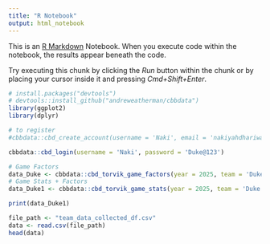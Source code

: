 ```yaml
---
title: "R Notebook"
output: html_notebook
---
```


This is an [R Markdown](http://rmarkdown.rstudio.com) Notebook. When you execute code within the notebook, the results appear beneath the code. 

Try executing this chunk by clicking the *Run* button within the chunk or by placing your cursor inside it and pressing *Cmd+Shift+Enter*. 

```r
# install.packages("devtools")
# devtools::install_github("andreweatherman/cbbdata")
library(ggplot2)
library(dplyr)
```


```r

# to register
#cbbdata::cbd_create_account(username = 'Naki', email = 'nakiyahdhariwala98@hotmail.com', password = 'Duke@123', confirm_password = 'Duke@123')

cbbdata::cbd_login(username = 'Naki', password = 'Duke@123')
```


```r
# Game Factors
data_Duke <- cbbdata::cbd_torvik_game_factors(year = 2025, team = 'Duke') 
# Game Stats + Factors
data_Duke1 <- cbbdata::cbd_torvik_game_stats(year = 2025, team = 'Duke')

print(data_Duke1)
```

```r
file_path <- "team_data_collected_df.csv"
data <- read.csv(file_path)
head(data)
```








